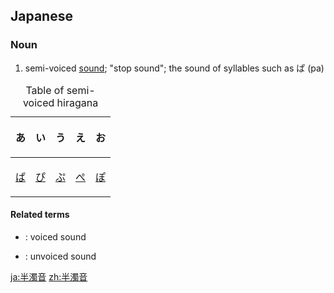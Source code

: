 ==Japanese==
{{ja-kanjitab|はん|だく|おん|yomi=o}}

===Noun===
{{ja-noun|はんだくおん}}

# semi-voiced [[sound]]; "stop sound"; the sound of syllables such as ぱ (pa)

{| class="wikitable Jpan" style="margin:auto"
|+ Table of semi-voiced hiragana
!あ || い || う || え || お
|-
|[[ぱ]] || [[ぴ]] || [[ぷ]] || [[ぺ]] || [[ぽ]]
|}

====Related terms====
* {{ja-r|清音|せいおん}}: voiced sound
* {{ja-r|濁音|だくおん}}: unvoiced sound

[[ja:半濁音]]
[[zh:半濁音]]